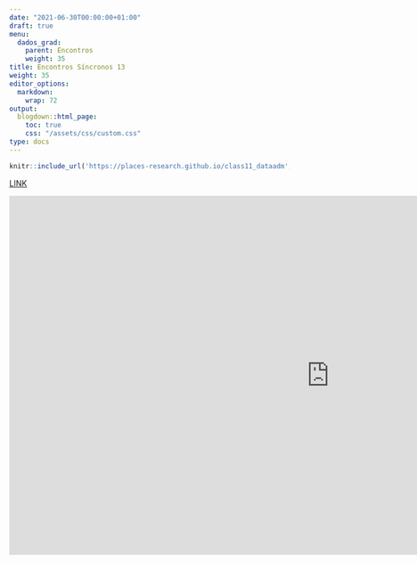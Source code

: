 ```yaml
---
date: "2021-06-30T00:00:00+01:00"
draft: true
menu:
  dados_grad:
    parent: Encontros
    weight: 35
title: Encontros Síncronos 13
weight: 35
editor_options: 
  markdown: 
    wrap: 72
output: 
  blogdown::html_page:
    toc: true
    css: "/assets/css/custom.css"
type: docs
---
```



```r
knitr::include_url('https://places-research.github.io/class11_dataadm', height = "400px")
```

[LINK](https://places-research.github.io/class11_dataadm)

<iframe width="1147" height="645" src="https://www.youtube.com/embed/wem6mp912QE" title="YouTube video player" frameborder="0" allow="accelerometer; autoplay; clipboard-write; encrypted-media; gyroscope; picture-in-picture" allowfullscreen></iframe>
